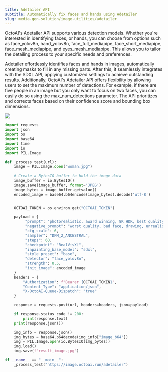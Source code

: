 ```yaml
---
title: Adetailer API
subtitle: Automatically fix faces and hands using Adetailer
slug: media-gen-solution/image-utilities/adetailer
---
```


OctoAI's Adetailer API supports various detection models. Whether you're interested in identifying faces, or hands, you can choose from options such as face_yolov8n, hand_yolov8n, face_full_mediapipe, face_short_mediapipe, face_mesh_mediapipe, and eyes_mesh_mediapipe. This allows you to tailor the detailing process to your specific needs and preferences.

Adetailer effortlessly identifies faces and hands in images, automatically creating masks to fill in any missing parts. After this, it seamlessly integrates with the SDXL API, applying customized settings to achieve outstanding results. Additionally, OctoAI's  Adetailer API offers flexibility by allowing users to set the maximum number of detections. For example, if there are five people in an image but you only want to focus on two faces, you can easily do so using the max_num_detections parameter. The API prioritizes and corrects faces based on their confidence score and bounding box dimensions.



![](https://www.datocms-assets.com/45680/1711650559-octoai-adetailer-before-and-after-email-550.png)



```Python Python
import requests
import json
import os
import base64
import time
import io
import PIL.Image

def _process_test(url):
    image = PIL.Image.open("woman.jpg")
   
    # Create a BytesIO buffer to hold the image data
    image_buffer = io.BytesIO()
    image.save(image_buffer, format='JPEG')
    image_bytes = image_buffer.getvalue()
    encoded_image = base64.b64encode(image_bytes).decode('utf-8')


    OCTOAI_TOKEN = os.environ.get("OCTOAI_TOKEN")

    payload = {
         "prompt": "photorealistic, award winning, 8K HDR, best quality, breathtaking", 
         "negative_prompt": "worst quality, bad face, drawing, unrealistic, ugly face, animated", 
         "cfg_scale": 6, 
         "sampler": "DPM_2_ANCESTRAL", 
         "steps": 60, 
         "checkpoint": "RealVisXL", 
         "inpainting_base_model": "sdxl", 
         "style_preset": "base", 
         "detector": "face_yolov8n", 
         "strength": 0.5, 
         "init_image": encoded_image
    }
    headers = {
        "Authorization": f"Bearer {OCTOAI_TOKEN}",
        "Content-Type": "application/json",
        "X-OctoAI-Queue-Dispatch": "true"
    }

    response = requests.post(url, headers=headers, json=payload)

    if response.status_code != 200:
        print(response.text)
    print(response.json())

    img_info = response.json()
    img_bytes = base64.b64decode(img_info["image_b64"])
    img = PIL.Image.open(io.BytesIO(img_bytes))
    img.load()
    img.save(f"result_image.jpg")

if __name__ == "__main__":
    _process_test("https://image.octoai.run/adetailer")

```

